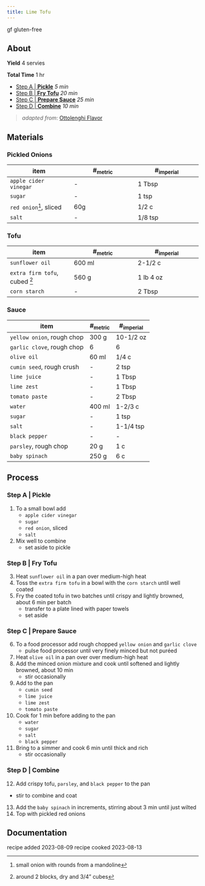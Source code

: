 ```yaml
---
title: Lime Tofu
---
```

<span class="badge bg-warning">gf</span><span class="tag-description"> gluten-free</span>

## About

**Yield** 4 servies

**Total Time** 1 hr

- [Step A | **Pickle**](#sec-process-a) *5 min*
- [Step B | **Fry Tofu**](#sec-process-b) *20 min*
- [Step C | **Prepare Sauce**](#sec-process-c) *25 min*
- [Step D | **Combine**](#sec-process-d) *10 min*
   
> *adapted from*: [Ottolenghi Flavor](https://ottolenghi.co.uk/recipes/noors-black-lime-tofu-flavour)

## Materials

### Pickled Onions

| item | #~metric~ | #~imperial~ |
|-|-|-|
| `apple cider vinegar` | - | 1 Tbsp |
| `sugar` | - | 1 tsp |
| `red onion`^[small onion with rounds from a mandoline], sliced | 60g | 1/2 c |
| `salt` | - | 1/8 tsp |

### Tofu

| item | #~metric~ | #~imperial~ |
|-|-|-|
| `sunflower oil` | 600 ml | 2-1/2 c |
| `extra firm tofu`, cubed ^[around 2 blocks, dry and 3/4" cubes] | 560 g | 1 lb 4 oz |
| `corn starch` | - | 2 Tbsp|

### Sauce
| item | #~metric~ | #~imperial~ |
|-|-|-|
| `yellow onion`, rough chop | 300 g | 10-1/2 oz |
| `garlic clove`, rough chop | 6 | 6 |
| `olive oil` | 60 ml | 1/4 c |
| `cumin seed`, rough crush | - | 2 tsp |
| `lime juice` | - | 1 Tbsp |
| `lime zest` | - | 1 Tbsp |
| `tomato paste` | - | 2 Tbsp |
| `water` | 400 ml | 1-2/3 c |
| `sugar` | - | 1 tsp |
| `salt` | - | 1-1/4 tsp |
| `black pepper` | - | - |
| `parsley`, rough chop | 20 g | 1 c |
| `baby spinach` | 250 g | 6 c |

## Process

### Step A | Pickle {#sec-process-a}

1. To a small bowl add
   - `apple cider vinegar`
   - `sugar`
   - `red onion`, sliced
   - `salt`
2. Mix well to combine
   - set aside to pickle

### Step B | Fry Tofu {#sec-process-b}

3. Heat `sunflower oil` in a pan over medium-high heat
4. Toss the `extra firm tofu` in a bowl with the `corn starch` until well coated
5. Fry the coated tofu in two batches until crispy and lightly browned, about 6 min per batch
   - transfer to a plate lined with paper towels
   - set aside

### Step C | Prepare Sauce {#sec-process-c}

6. To a food processor add rough chopped `yellow onion` and `garlic clove`
   - pulse food processor until very finely minced but not puréed
7. Heat `olive oil` in a pan over over medium-high heat
8. Add the minced onion mixture and cook until softened and lightly browned, about 10 min
   - stir occasionally
9. Add to the pan
   - `cumin seed`
   - `lime juice`
   - `lime zest`
   - `tomato paste`
10. Cook for 1 min before adding to the pan
    - `water`
    - `sugar`
    - `salt`
    - `black pepper`
11. Bring to a simmer and cook 6 min until thick and rich
    - stir occasionally

### Step D | Combine  {#sec-process-d}

12. Add crispy tofu, `parsley`, and `black pepper` to the pan
   - stir to combine and coat
13. Add the `baby spinach` in increments, stirring about 3 min until just wilted
14. Top with pickled red onions

## Documentation

recipe added 2023-08-09
recipe cooked 2023-08-13